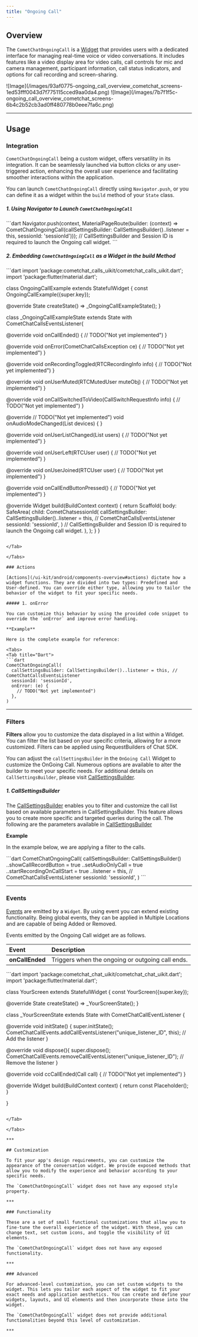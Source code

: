```yaml
---
title: "Ongoing Call"
---
```


## Overview

The `CometChatOngoingCall` is a [Widget](/ui-kit/android/components-overview#components) that provides users with a dedicated interface for managing real-time voice or video conversations. It includes features like a video display area for video calls, call controls for mic and camera management, participant information, call status indicators, and options for call recording and screen-sharing.

<Tabs>
<Tab title="Android">
![Image](/images/93af0775-ongoing_call_overview_cometchat_screens-1ed53fff0043d7f775115cced9aa0da4.png)

</Tab>

<Tab title="iOS">
![Image](/images/7b7f1f5c-ongoing_call_overview_cometchat_screens-6b4c2b52cb3ad0ff480778b0eee7fa6c.png)

</Tab>

</Tabs>

***

## Usage

### Integration

`CometChatOngoingCall` being a custom widget, offers versatility in its integration. It can be seamlessly launched via button clicks or any user-triggered action, enhancing the overall user experience and facilitating smoother interactions within the application.

You can launch `CometChatOngoingCall` directly using `Navigator.push`, or you can define it as a widget within the `build` method of your `State` class.

##### 1. Using Navigator to Launch `CometChatOngoingCall`

<Tabs>
<Tab title="Dart">
```dart
Navigator.push(context, MaterialPageRoute(builder: (context) => CometChatOngoingCall(callSettingsBuilder: CallSettingsBuilder()..listener = this, sessionId: 'sessionId'))); // CallSettingsBuilder and Session ID is required to launch the Ongoing call widget.
```

</Tab>

</Tabs>

##### 2. Embedding `CometChatOngoingCall` as a Widget in the build Method

<Tabs>
<Tab title="Dart">
```dart
import 'package:cometchat_calls_uikit/cometchat_calls_uikit.dart';
import 'package:flutter/material.dart';

class OngoingCallExample extends StatefulWidget {
  const OngoingCallExample({super.key});

  @override
  State<OngoingCallExample> createState() => _OngoingCallExampleState();
}

class _OngoingCallExampleState extends State<OngoingCallExample> with CometChatCallsEventsListener{

  @override
  void onCallEnded() {
    // TODO("Not yet implemented")
  }

  @override
  void onError(CometChatCallsException ce) {
    // TODO("Not yet implemented")
  }

  @override
  void onRecordingToggled(RTCRecordingInfo info) {
    // TODO("Not yet implemented")
  }

  @override
  void onUserMuted(RTCMutedUser muteObj) {
    // TODO("Not yet implemented")
  }

  @override
  void onCallSwitchedToVideo(CallSwitchRequestInfo info) {
    // TODO("Not yet implemented")
  }

  @override
  // TODO("Not yet implemented")
  void onAudioModeChanged(List<AudioMode> devices) {
  }

  @override
  void onUserListChanged(List<RTCUser> users) {
    // TODO("Not yet implemented")
  }

  @override
  void onUserLeft(RTCUser user) {
    // TODO("Not yet implemented")
  }

  @override
  void onUserJoined(RTCUser user) {
    // TODO("Not yet implemented")
  }

  @override
  void onCallEndButtonPressed() {
    // TODO("Not yet implemented")
  }

  @override
  Widget build(BuildContext context) {
    return Scaffold(
      body: SafeArea(
        child: CometChatsessionId(
          callSettingsBuilder: CallSettingsBuilder()..listener = this, // CometChatCallsEventsListener
          sessionId: 'sessionId',
        ) // CallSettingsBuilder and Session ID is required to launch the Ongoing call widget.
      ),
    );
  }
}
```

</Tab>

</Tabs>

### Actions

[Actions](/ui-kit/android/components-overview#actions) dictate how a widget functions. They are divided into two types: Predefined and User-defined. You can override either type, allowing you to tailor the behavior of the widget to fit your specific needs.

##### 1. onError

You can customize this behavior by using the provided code snippet to override the `onError` and improve error handling.

**Example**

Here is the complete example for reference:

<Tabs>
<Tab title="Dart">
```dart
CometChatOngoingCall(
  callSettingsBuilder: CallSettingsBuilder()..listener = this, // CometChatCallsEventsListener
  sessionId: 'sessionId',
  onError: (e) {
    // TODO("Not yet implemented")
  },
)
```

</Tab>

</Tabs>

***

### Filters

**Filters** allow you to customize the data displayed in a list within a Widget. You can filter the list based on your specific criteria, allowing for a more customized. Filters can be applied using RequestBuilders of Chat SDK.

You can adjust the `callSettingsBuilder` in the `OnGoing Call` Widget to customize the OnGoing Call. Numerous options are available to alter the builder to meet your specific needs. For additional details on `CallSettingsBuilder`, please visit [CallSettingsBuilder](/sdk/android/direct-calling).

##### 1. CallSettingsBuilder

The [CallSettingsBuilder](/sdk/android/direct-calling) enables you to filter and customize the call list based on available parameters in CallSettingsBuilder. This feature allows you to create more specific and targeted queries during the call. The following are the parameters available in [CallSettingsBuilder](/sdk/android/direct-calling)

**Example**

In the example below, we are applying a filter to the calls.

<Tabs>
<Tab title="Dart">
```dart
CometChatOngoingCall(
  callSettingsBuilder: CallSettingsBuilder()
    ..showCallRecordButton = true
    ..setAudioOnlyCall = true
    ..startRecordingOnCallStart = true
    ..listener = this, // CometChatCallsEventsListener
  sessionId: 'sessionId',
)
```

</Tab>

</Tabs>

***

### Events

[Events](/ui-kit/android/components-overview#events) are emitted by a `Widget`. By using event you can extend existing functionality. Being global events, they can be applied in Multiple Locations and are capable of being Added or Removed.

Events emitted by the Ongoing Call widget are as follows.

| Event           | Description                                      |
| :--------------- | :------------------------------------------------ |
| **onCallEnded** | Triggers when the ongoing or outgoing call ends. |

<Tabs>
<Tab title="Dart">
```dart
import 'package:cometchat_chat_uikit/cometchat_chat_uikit.dart';
import 'package:flutter/material.dart';

class YourScreen extends StatefulWidget {
  const YourScreen({super.key});

  @override
  State<YourScreen> createState() => _YourScreenState();
}

class _YourScreenState extends State<YourScreen> with CometChatCallEventListener {

  @override
  void initState() {
    super.initState();
    CometChatCallEvents.addCallEventsListener("unique_listener_ID", this); // Add the listener
  }

  @override
  void dispose(){
    super.dispose();
    CometChatCallEvents.removeCallEventsListener("unique_listener_ID"); // Remove the listener
  }

  @override
  void ccCallEnded(Call call) {
    // TODO("Not yet implemented")
  }

  @override
  Widget build(BuildContext context) {
    return const Placeholder();
  }

}
```

</Tab>

</Tabs>

***

## Customization

To fit your app's design requirements, you can customize the appearance of the conversation widget. We provide exposed methods that allow you to modify the experience and behavior according to your specific needs.

The `CometChatOngoingCall` widget does not have any exposed style property.

***

### Functionality

These are a set of small functional customizations that allow you to fine-tune the overall experience of the widget. With these, you can change text, set custom icons, and toggle the visibility of UI elements.

The `CometChatOngoingCall` widget does not have any exposed functionality.

***

### Advanced

For advanced-level customization, you can set custom widgets to the widget. This lets you tailor each aspect of the widget to fit your exact needs and application aesthetics. You can create and define your widgets, layouts, and UI elements and then incorporate those into the widget.

The `CometChatOngoingCall` widget does not provide additional functionalities beyond this level of customization.

***
